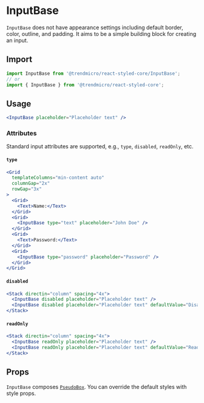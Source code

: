 # InputBase

`InputBase` does not have appearance settings including default border, color, outline, and padding. It aims to be a simple building block for creating an input.

## Import

```js
import InputBase from '@trendmicro/react-styled-core/InputBase';
// or
import { InputBase } from '@trendmicro/react-styled-core';
```

## Usage

```jsx
<InputBase placeholder="Placeholder text" />
```

### Attributes

Standard input attributes are supported, e.g., `type`, `disabled`, `readOnly`, etc.

#### `type`

```jsx
<Grid
  templateColumns="min-content auto"
  columnGap="2x"
  rowGap="3x"
>
  <Grid>
    <Text>Name:</Text>
  </Grid>
  <Grid>
    <InputBase type="text" placeholder="John Doe" />
  </Grid>
  <Grid>
    <Text>Password:</Text>
  </Grid>
  <Grid>
    <InputBase type="password" placeholder="Password" />
  </Grid>
</Grid>
```

#### `disabled`

```jsx
<Stack directin="column" spacing="4x">
  <InputBase disabled placeholder="Placeholder text" />
  <InputBase disabled placeholder="Placeholder text" defaultValue="Disabled" />
</Stack>
```

#### `readOnly`

```jsx
<Stack directin="column" spacing="4x">
  <InputBase readOnly placeholder="Placeholder text" />
  <InputBase readOnly placeholder="Placeholder text" defaultValue="Read-only" />
</Stack>
```

## Props

`InputBase` composes [`PseudoBox`](./pseudobox). You can override the default styles with style props.
